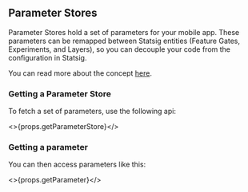 ## Parameter Stores

Parameter Stores hold a set of parameters for your mobile app.  These parameters can be remapped between Statsig entities (Feature Gates, Experiments, and Layers), so you can decouple your code from the configuration in Statsig.

You can read more about the concept [here](/client/concepts/parameter_stores).

### Getting a Parameter Store

To fetch a set of parameters, use the following api:

<>{props.getParameterStore}</>

### Getting a parameter

You can then access parameters like this:

<>{props.getParameter}</>
